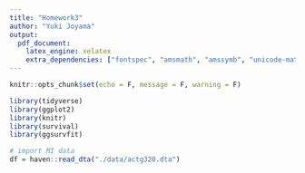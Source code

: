 ```yaml
---
title: "Homework3"
author: "Yuki Joyama"
output: 
  pdf_document:
    latex_engine: xelatex
    extra_dependencies: ["fontspec", "amsmath", "amssymb", "unicode-math"]
---
```


```r
knitr::opts_chunk$set(echo = F, message = F, warning = F)

library(tidyverse)
library(ggplot2)
library(knitr)
library(survival)
library(ggsurvfit)
```

```r
# import MI data
df = haven::read_dta("./data/actg320.dta")
```